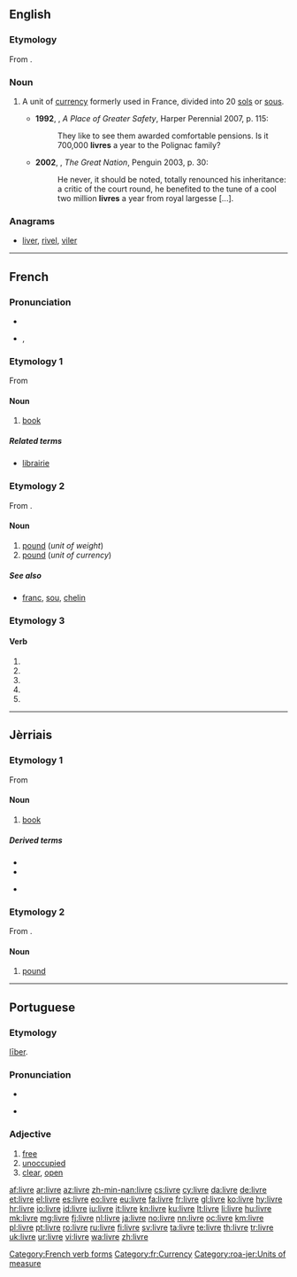 ==English==
{{wikipedia|dab=livre}}
===Etymology===
From {{etyl|fr|en}} {{term|livre|lang=fr}}.

===Noun===
{{en-noun}}

# {{context|historical|lang=en}} A unit of [[currency]] formerly used in France, divided into 20 [[sol]]s or [[sou]]s.
#* '''1992''', {{w|Hilary Mantel}}, ''A Place of Greater Safety'', Harper Perennial 2007, p. 115:
#*: They like to see them awarded comfortable pensions. Is it 700,000 '''livres''' a year to the Polignac family?
#*'''2002''', {{w|Colin Jones (historian)|Colin Jones}}, ''The Great Nation'', Penguin 2003, p. 30:
#*:He never, it should be noted, totally renounced his inheritance: a critic of the court round, he benefited to the tune of a cool two million '''livres''' a year from royal largesse [...].

===Anagrams===
* [[liver#English|liver]], [[rivel#English|rivel]], [[viler#English|viler]]

----

==French==

===Pronunciation===
* {{audio|Fr-un livre-fr-ouest.ogg|audio (un livre)}}
* {{IPA|lang=fr|/livʁ/}}, {{X-SAMPA|lang=fr|/livR/}}

===Etymology 1===
From {{etyl|la|fr}} {{term|liber|lang=la}}

====Noun====
{{fr-noun|m}}

# [[book]]

=====Related terms=====
* [[librairie]] {{f}}

===Etymology 2===
From {{etyl|la|fr}} {{term|libra|lang=la}}.

====Noun====
{{fr-noun|f}}

# [[pound]] (''unit of weight'')
# [[pound]] (''unit of currency'')

=====See also=====
* {{sense|currency}} [[franc]], [[sou]], [[chelin]]

===Etymology 3===
{{inflected form of|livrer}}

====Verb====
{{fr-verb-form}}

# {{conjugation of|livrer||1|s|pres|ind|lang=fr}}
# {{conjugation of|livrer||3|s|pres|ind|lang=fr}}
# {{conjugation of|livrer||1|s|pres|sub|lang=fr}}
# {{conjugation of|livrer||3|s|pres|sub|lang=fr}}
# {{conjugation of|livrer||2|s|imp|lang=fr}}

[[Category:French verb forms]]
[[Category:fr:Currency]]

----

==Jèrriais==

===Etymology 1===
From {{etyl|la|roa-jer}} {{term|liber|lang=la}}

====Noun====
{{fr-noun|m}}

# [[book]]

=====Derived terms=====
{{der-top}}
* {{l|roa-jer|garder les livres|gloss=to keep books, book-keep}}
* {{l|roa-jer|livre d'exèrcice|gloss=exercise book}}
{{der-mid}}
* {{l|roa-jer|livre d'priéthes|gloss=prayer book}}
{{der-bottom}}

===Etymology 2===
From {{etyl|la|roa-jer}} {{term|libra|lang=la}}.

====Noun====
{{roa-jer-noun|f}}

# {{qualifier|unit of measure}} [[pound]]

[[Category:roa-jer:Units of measure]]

----

==Portuguese==

===Etymology===
{{etyl|la|pt}} [[liber|līber]].

===Pronunciation===
* {{audio|Pt-livre.ogg|Audio}}
* {{a|PT}} {{IPA|/ˈli.vɾɨ/|lang=pt}}

===Adjective===
{{head|pt|adjective}}

# [[free]]
# [[unoccupied]]
# [[clear]], [[open]]

[[af:livre]]
[[ar:livre]]
[[az:livre]]
[[zh-min-nan:livre]]
[[cs:livre]]
[[cy:livre]]
[[da:livre]]
[[de:livre]]
[[et:livre]]
[[el:livre]]
[[es:livre]]
[[eo:livre]]
[[eu:livre]]
[[fa:livre]]
[[fr:livre]]
[[gl:livre]]
[[ko:livre]]
[[hy:livre]]
[[hr:livre]]
[[io:livre]]
[[id:livre]]
[[iu:livre]]
[[it:livre]]
[[kn:livre]]
[[ku:livre]]
[[lt:livre]]
[[li:livre]]
[[hu:livre]]
[[mk:livre]]
[[mg:livre]]
[[fj:livre]]
[[nl:livre]]
[[ja:livre]]
[[no:livre]]
[[nn:livre]]
[[oc:livre]]
[[km:livre]]
[[pl:livre]]
[[pt:livre]]
[[ro:livre]]
[[ru:livre]]
[[fi:livre]]
[[sv:livre]]
[[ta:livre]]
[[te:livre]]
[[th:livre]]
[[tr:livre]]
[[uk:livre]]
[[ur:livre]]
[[vi:livre]]
[[wa:livre]]
[[zh:livre]]